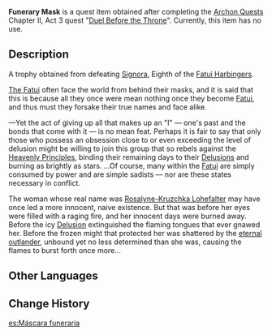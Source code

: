 {{Item Infobox
|id           = 100957
|type         = Quest Items
|rarity       = 5
|source1      = [[Duel Before the Throne]] quest reward
|description  = A trophy obtained from defeating Signora, Eighth of the Fatui Harbingers.<br />The Fatui often face the world from behind their masks, and it is said that this is because all they once were mean nothing once they become Fatui, and thus must they forsake their true names and face alike.
}}
'''Funerary Mask''' is a quest item obtained after completing the [[Archon Quests]] Chapter II, Act 3 quest "[[Duel Before the Throne]]". Currently, this item has no use.

==Description==
A trophy obtained from defeating [[Signora]], Eighth of the [[Eleven Fatui Harbingers|Fatui Harbingers]].

[[Fatui|The Fatui]] often face the world from behind their masks, and it is said that this is because all they once were mean nothing once they become [[Fatui]], and thus must they forsake their true names and face alike.

&mdash;Yet the act of giving up all that makes up an "I" &mdash; one's past and the bonds that come with it &mdash; is no mean feat. Perhaps it is fair to say that only those who possess an obsession close to or even exceeding the level of delusion might be willing to join this group that so rebels against the [[Heavenly Principles]], binding their remaining days to their [[Delusion]]s and burning as brightly as stars. ...Of course, many within the [[Fatui]] are simply consumed by power and are simple sadists &mdash; nor are these states necessary in conflict.

The woman whose real name was [[Rosalyne-Kruzchka Lohefalter]] may have once led a more innocent, naive existence. But that was before her eyes were filled with a raging fire, and her innocent days were burned away. Before the icy [[Delusion]] extinguished the flaming tongues that ever gnawed her. Before the frozen might that protected her was shattered by the [[Traveler|eternal outlander]], unbound yet no less determined than she was, causing the flames to burst forth once more...

==Other Languages==
{{Other Languages
|default_hidden = 1
|en      = Funerary Mask
|zhs     = 戴丧面具
|zhs_rm  = Dài Sàng Miànjù
|zht     = 戴喪面具
|zht_rm  = Dài Sàng Miànjù
|ja      = 弔いの仮面
|ja_rm   = Tomurai no Kamen
|ko      = 장례의 가면
|ko_rm   = 
|es      = Máscara funeraria
|fr      = Masque funéraire
|ru      = Погребальная маска
|th      = Funerary Mask
|vi      = Mặt Nạ Chết Chóc
|de      = Bestattungsmaske
|id      = Topeng Pemakaman
|pt      = Máscara Funerária
}}

==Change History==
{{Change History|2.1}}

[[es:Máscara funeraria]]